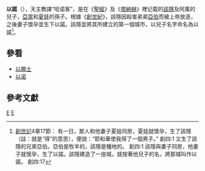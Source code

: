 {{onesource|time=2014-03-26T11:13:00+00:00}}
{{primarysources|time=2014-03-26T11:13:00+00:00}}
{{Infobox person
| name        = 以諾
| image       = Schnorr von Carolsfeld Bibel in Bildern 1860 014.png
| alt         =
| caption     = 該隱建立以諾城的繪畫，作者是{{link-en|Julius Schnorr von Carolsfeld|Julius Schnorr von Carolsfeld}}。
| death_place =
| nationality =
| other_names =
| occupation  =
| known_for   =
| spouse      =
| children    =
| parents     = {{link-en|阿萬|Awan (religious figure)}} and 該隱
}}

'''以諾'''（{{lang-en|'''Enoch'''}}），天主教譯“哈诺客”，是在《[[聖經|聖經]]》及《[[塔納赫|塔納赫]]》裡记载的[[該隱|該隱]]及阿萬的兒子，[[亞當|亞當]]和[[夏娃|夏娃]]的孫子。根據《[[創世紀|創世紀]]》，該隱因殺害弟弟[[亞伯|亞伯]]而被上帝放逐，之後妻子懷孕並生下以諾。該隱並將其所建立的第一個城市，以兒子名字命名為以諾<ref>[[創世記|創世記]]4章17節：
有一日，那人和他妻子夏娃同房，夏娃就懷孕，生了該隱（註：就是“得”的意思），便說：“耶和華使我得了一個男子。” 創四:1
又生了該隱的兄弟亞伯。亞伯是牧羊的，該隱是種地的。 創四:1
該隱與妻子同房，他妻子就懷孕，生了以諾。該隱建造了一座城，就按著他兒子的名，將那城叫作以諾。 創四:17
</ref>。

== 參看 ==
*[[以挪士|以挪士]]
*[[以诺|以诺]]

== 參考文獻 ==
{{reflist}}

{{Adam to David}}

[[Category:摩西五經人物|E]]
[[Category:古蘭經人物|E]]